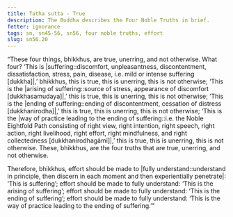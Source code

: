 ```yaml
---
title: Tatha sutta - True
description: The Buddha describes the Four Noble Truths in brief.
fetter: ignorance
tags: sn, sn45-56, sn56, four noble truths, effort
slug: sn56.20
---
```


“These four things, bhikkhus, are true, unerring, and not otherwise. What four? ‘This is |suffering::discomfort, unpleasantness, discontentment, dissatisfaction, stress, pain, disease, i.e. mild or intense suffering [dukkha]|,’ bhikkhus, this is true, this is unerring, this is not otherwise; ‘This is the |arising of suffering::source of stress, appearance of discomfort [dukkhasamudaya]|,’ this is true, this is unerring, this is not otherwise; ‘This is the |ending of suffering::ending of discontentment, cessation of distress [dukkhanirodha]|,’ this is true, this is unerring, this is not otherwise; ‘This is the |way of practice leading to the ending of suffering::i.e. the Noble Eightfold Path consisting of right view, right intention, right speech, right action, right livelihood, right effort, right mindfulness, and right collectedness [dukkhanirodhagāmī]|,’ this is true, this is unerring, this is not otherwise. These, bhikkhus, are the four truths that are true, unerring, and not otherwise.

Therefore, bhikkhus, effort should be made to |fully understand::understand in principle, then discern in each moment and then experientially penetrate|: ‘This is suffering’;
effort should be made to fully understand: ‘This is the arising of suffering’;
effort should be made to fully understand: ‘This is the ending of suffering’;
effort should be made to fully understand: ‘This is the way of practice leading to the ending of suffering.’"